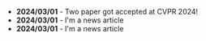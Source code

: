 - **2024/03/01** - Two paper got accepted at CVPR 2024!
- **2024/03/01** - I'm a news article
- **2024/03/01** - I'm a news article

